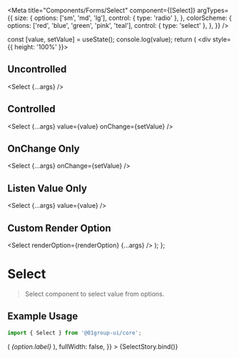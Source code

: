 
<Meta
  title="Components/Forms/Select"
  component={[Select]}
  argTypes={{
    size: {
      options: ['sm', 'md', 'lg'],
      control: { type: 'radio' },
    },
    colorScheme: {
      options: ['red', 'blue', 'green', 'pink', 'teal'],
      control: { type: 'select' },
    },
  }}
/>

  const [value, setValue] = useState();
  console.log(value);
  return (
    <div style={{ height: '100%' }}>
      <h2>Uncontrolled</h2>
      <Select {...args} />
      <h2>Controlled</h2>
      <Select {...args} value={value} onChange={setValue} />
      <h2>OnChange Only</h2>
      <Select {...args} onChange={setValue} />
      <h2>Listen Value Only</h2>
      <Select {...args} value={value} />
      <h2>Custom Render Option</h2>
      <Select renderOption={renderOption} {...args} />
    </div>
  );
};

# Select

> Select component to select value from options.

## Example Usage

```jsx
import { Select } from '@01group-ui/core';
```

<Canvas columns={2} withSource="close">
  <Story
    name="Select"
    args={{
      options: [
        { value: 'Item 1', label: 'Item 1' },
        { value: 'Item 2', label: 'Item 2' },
        { value: 'Item 3', label: 'Item 3' },
        { value: 'Item 4', label: 'Item 4' },
        { value: 'Item 5', label: 'Item 5' },
        { value: 'Item 6', label: 'Item 6' },
        { value: 'Item 7', label: 'Item 7' },
        { value: 'Item 8', label: 'Item 8' },
        { value: 'Item 9', label: 'Item 9' },
        { value: 'Item 10', label: 'Item 10' },
        { value: 'Item 11', label: 'Item 11' },
        { value: 'Item 12', label: 'Item 12' },
      ],
      placeholder: 'Select Item...',
      searchable: true,
      multiple: true,
      size: 'md',
      disabled: false,
      itemsToShow: 10,
      renderOption: ({ option, index, selected, onSelect }) => (
        <em onClick={onSelect}>{option.label}</em>
      ),
      fullWidth: false,
    }}
  >
    {SelectStory.bind()}
  </Story>
</Canvas>

<ArgsTable of={Select} />
